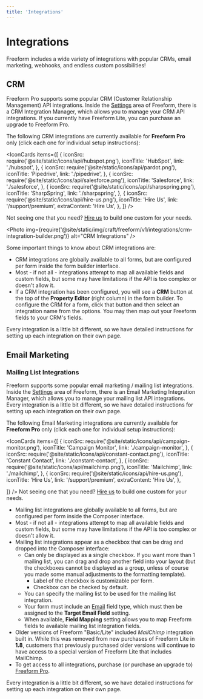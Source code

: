 ```yaml
---
title: 'Integrations'
---
```



# Integrations

Freeform includes a wide variety of integrations with popular CRMs, email marketing, webhooks, and endless custom possibilities!

## CRM

Freeform Pro supports some popular CRM (Customer Relationship Management) API integrations. Inside the [Settings](../configuration/settings.mdx#integrations) area of Freeform, there is a CRM Integration Manager, which allows you to manage your CRM API integrations. If you currently have Freeform Lite, you can purchase an upgrade to Freeform Pro.

The following CRM integrations are currently available for **Freeform Pro** only (click each one for individual setup instructions):

<IconCards
  items={[
    {
      iconSrc: require('@site/static/icons/api/hubspot.png'),
      iconTitle: 'HubSpot',
      link: './hubspot',
    },
    {
      iconSrc: require('@site/static/icons/api/pardot.png'),
      iconTitle: 'Pipedrive',
      link: './pipedrive',
    },
    {
      iconSrc: require('@site/static/icons/api/salesforce.png'),
      iconTitle: 'Salesforce',
      link: './salesforce',
    },
    {
      iconSrc: require('@site/static/icons/api/sharpspring.png'),
      iconTitle: 'SharpSpring',
      link: './sharpspring',
    },
    {
      iconSrc: require('@site/static/icons/api/hire-us.png'),
      iconTitle: 'Hire Us',
      link: '/support/premium',
      extraContent: 'Hire Us',
    },
  ]}
/>

Not seeing one that you need? [Hire us](/support/premium/) to build one custom for
your needs.

<Photo
  img={require('@site/static/img/craft/freeform/v1/integrations/crm-integration-builder.png')}
  alt="CRM Integrations"
/>

Some important things to know about CRM integrations are:

- CRM integrations are globally available to all forms, but are configured per form inside the form builder interface.
- Most - if not all - integrations attempt to map all available fields and custom fields, but some may have limitations if the API is too complex or doesn't allow it.
- If a CRM integration has been configured, you will see a **CRM** button at the top of the **Property Editor** (right column) in the form builder. To configure the CRM for a form, click that button and then select an integration name from the options. You may then map out your Freeform fields to your CRM's fields.

Every integration is a little bit different, so we have detailed instructions for setting up each integration on their own page.

## Email Marketing

### Mailing List Integrations

Freeform supports some popular email marketing / mailing list integrations. Inside the [Settings](../configuration/settings.mdx#integrations) area of Freeform, there is an Email Marketing Integration Manager, which allows you to manage your mailing list API integrations. Every integration is a little bit different, so we have detailed instructions for setting up each integration on their own page.

The following Email Marketing integrations are currently available for **Freeform Pro** only (click each one for individual setup instructions):

<IconCards
  items={[
    {
      iconSrc: require('@site/static/icons/api/campaign-monitor.png'),
      iconTitle: 'Campaign Monitor',
      link: './campaign-monitor',
    },
    {
      iconSrc: require('@site/static/icons/api/constant-contact.png'),
      iconTitle: 'Constant Contact',
      link: './constant-contact',
    },
    {
      iconSrc: require('@site/static/icons/api/mailchimp.png'),
      iconTitle: 'Mailchimp',
      link: './mailchimp',
    },
    {
      iconSrc: require('@site/static/icons/api/hire-us.png'),
      iconTitle: 'Hire Us',
      link: '/support/premium',
      extraContent: 'Hire Us',
    },

]}
/>
Not seeing one that you need? [Hire us](/support/premium/) to build one custom for
your needs.

- Mailing list integrations are globally available to all forms, but are configured per form inside the Composer interface.
- Most - if not all - integrations attempt to map all available fields and custom fields, but some may have limitations if the API is too complex or doesn't allow it.
- Mailing list integrations appear as a checkbox that can be drag and dropped into the Composer interface:
  - Can only be displayed as a single checkbox. If you want more than 1 mailing list, you can drag and drop another field into your layout (but the checkboxes cannot be displayed as a group, unless of course you made some manual adjustments to the formatting template).
    - Label of the checkbox is customizable per form.
    - Checkbox can be checked by default.
  - You can specify the mailing list to be used for the mailing list integration.
  - Your form must include an [Email](../forms/fields.mdx#fields-email) field type, which must then be assigned to the **Target Email Field** setting.
  - When available, **Field Mapping** setting allows you to map Freeform fields to available mailing list integration fields.
- Older versions of Freeform "Basic/Lite" included _MailChimp_ integration built in. While this was removed from new purchases of Freeform Lite in **1.8**, customers that previously purchased older versions will continue to have access to a special version of Freeform Lite that includes MailChimp.
- To get access to all integrations, purchase (or purchase an upgrade to) [Freeform Pro](https://solspace.com/craft/freeform/pro).

Every integration is a little bit different, so we have detailed instructions for setting up each integration on their own page.
